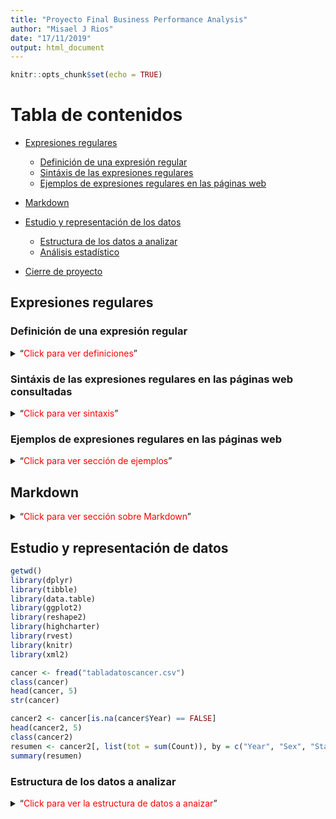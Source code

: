 ```yaml
---
title: "Proyecto Final Business Performance Analysis"
author: "Misael J Rios"
date: "17/11/2019"
output: html_document
---
```

```r
knitr::opts_chunk$set(echo = TRUE)
```
# Tabla de contenidos
* [Expresiones regulares](#Expresiones regulares)

  * [Definición de una expresión regular](#Definición de una expresión regular)
  * [Sintáxis de las expresiones regulares](#Sintáxis de las expresiones regulares)
  * [Ejemplos de expresiones regulares en las páginas web](#Ejemplos de expresiones regulares en las páginas web)

* [Markdown](#Markdown)

* [Estudio y representación de los datos](#Estudio y representación de datos)    
  
  * [Estructura de los datos a analizar](#Estructura de los datos a analizar)    
  * [Análisis estadístico](#Análisis estadístico)    
  
* [Cierre de proyecto](#Cierre de proyecto)

## Expresiones regulares <a name="Expresiones regulares"></a>
### Definición de una expresión regular <a name="Definición de una expresión regular"></a>
<details>
<summary>"<span style="color:red">Click para ver definiciones</span>"</summary>
De acuerdo al libro "R for Dummies", dentro de R, es posible asignarle texto a las variables generadas por el usuario, adicionalemnte es posible manipular todas esas variables de diversas maneras con la finalidad de encontrar cirtas oraciones o palabras dentro de texto como también concatenar diferentes palabras o frases, que se podrían considerar como únicas, en un solo vector. Para el manejo de texto, entiéndase ordernarlo y/o encontra algo específico, se utilizan las expresiones regulares.
Las expresiones regulares permiten 3 formas de realizar patrones de búsqueda más generales que una simple expresión fija.

1. Alternativas: Con el uso del pipe "|" se puede buscar una palabra u otra.
Por ejemplo: papas | patatas, haría una busqueda de texto que tenga ya sea "papas" o "patatas".
2. Agrupamiento: Es posible agrupar patrones juntos usando los paréntesis "()". Por ejemplo, si se busca "arro(ll|y)o" lo que se devuelve son los resultados que empatan con "arrollo" y "aroyo".
3. Cuantificadores: Además, es posible definir si se quieren encontrar patrones repetivos o no añadiendo simplemente "&ast;" (lo cual significa que ocurre cero o multiples veces) o con "+" (indicando que ocurre una o más veces). Por ejemplo, si se quisiera buscar "arrollo" o "arroyo" cero o más veces de "ll" o "y" pero no ambas, se redactaría de la siguiente manera: arro(ll&ast;|y&ast;)o

[Adictos al trabajo](https://www.adictosaltrabajo.com/2015/01/29/regexsam/) menciona que las expresiones regulares son aquellas que permiten filtrar texto para encontrar alguna clase de coincidencia o realizar la sustitución de un caracter por otro. Definición que es muy similar a la que propone [la publicación sobre expresiones regulares en Platzi](https://platzi.com/tutoriales/1339-fundamentos-javascript/1770-expresiones-regulares-te-enseno-todo-lo-basico-con-un-solo-ejemplo/) que define a las expresiones regulares como patrones que se pueden utilizar con el objetivo de extraer, comparar, dividir o remplazar segmentos de una palabra, cadena de texto o documento.

* **Evaluación de la definición: 10 de 10 para ambas páginas web ya que dan una buena idea de lo que tratan las expresiones regulares y a final de cunetas no hubo una que prefiriera por encima de la otra**
</details>

### Sintáxis de las expresiones regulares en las páginas web consultadas <a name="Sintáxis de las expresiones regulares"></a>
<details>
<summary>"<span style="color:red">Click para ver sintaxis</span>"</summary>
[Adictos al trabajo](https://www.adictosaltrabajo.com/2015/01/29/regexsam/) muestra de manera sencilla con imágenes los diferentes eleméntos básicos para el uso de expresiones regulares y la funcionalidad de esos eleméntos como se muestra en el siguiente [link](http://regexlib.com/(X(1)A(kq3FuHr3-MHDryt3hXgSndDnA5eDd5I8H7jP-pnmEmJEffsL4Fob3uLeXSnj1d3_Zp3rraZdP_bZ9AtY3IEqcICj1GYCv4GymqY-DXBXX6_XGWWDOit97Z8WJ-83Clb9f22zybuZ24mfQu5oC3hMZcD7Hpvp1ha1X9wZ2PD5oakuWqDfHsPwX6fk7CmmWGbO0))/CheatSheet.aspx). Lo cual es muy útil por la facilidad de lectura y por la sencillez en la que se explica. Adicionalmente, se muestran ejemplos de lo que podríamos esperar como resultado. Sin embargo no es todo lo que menciona el sitio web, ya que hay otra lista de los elementos básicos que son más frecuetes de utilizar:

* ^ Indica el principio de una cadena
* $ Indica el final de una cadena
* () Un agrupamiento de parte de una expresión
* [] Un conjunto de caracteres de la expresión
* {} Indica un número o intervalo de longitud de la expresión
* . Cualquier caracter salvo el salto de línea
* ?\ 0-1 ocurrencias de la expresión
* +\ 1-n ocurrencias de la expresión
* &ast; 0-n ocurrencias de la expresión
* |\ Para indicar una disyunción lógica (para elegir entre dos valores: a|b se tiene que cumplir al menos uno de los dos)

La desventaja de [Platzi](https://platzi.com/tutoriales/1339-fundamentos-javascript/1770-expresiones-regulares-te-enseno-todo-lo-basico-con-un-solo-ejemplo/)] es que no da un listado de elementos para el uso de expresiones regulares ni explica para que sirve cada elemento, en vez de eso se va directo a los ejemplos sin tomar en cuenta si conoces o no algo sobre las expresiones regulares.

* **Debido al nivel que manejo en R, yo calificaría con 10 a "Adictos al trabajo" y con 5 a "Platzi"**
</details>

### Ejemplos de expresiones regulares en las páginas web <a name="Ejemplos de expresiones regulares en las páginas web"></a>
<details>
<summary>"<span style="color:red">Click para ver sección de ejemplos</span>"</summary>
En ambas páginas web se muestran ejemplos a un nivel de detalle simialar, es decir, se propone una "problemática" y se resuelve por medio de una expresión regular junto con su respectiva explicación de lo que el autor está haciendo con cada uno de los elementos y el órden en el que los va colocando. La cantidad de ejemplos en ambos casos son suficientes para dejar claro cómo es que funcionan las expresiones regulares en casos de diferente nivel de dificultad sin llegar a niveles muy altos por lo que mencionan en las conclusiones de las páginas.

* **Yo calificaría con 10 a ambas páginas por la claridad con la que resuelven los ejemplos y el detalle que se le da a la solución de cada uno de estos**

* **Sumando el total de los puntos que le asigné a cada una de las páginas web con base en lo que presentaban en su contenido, yo recomendaría [Adictos al trabajo](https://www.adictosaltrabajo.com/2015/01/29/regexsam/) por la facilidad con la que se puede acceder a los elementos básicos de las expresiones regulares, los ejemplos y resultados esperados del uso de estos y por la forma en la que se detallan los casos prácticos.**
</details>

## Markdown <a name="Markdown"></a>
<details>
<summary>"<span style="color:red">Click para ver sección sobre Markdown</span>"</summary>
En internet encontré dos páginas web que valen mucho la pena revisar al momento de trabajar con `Markdown`, y estas son los foros de [Github](https://github.com/adam-p/markdown-here/wiki/Markdown-Cheatsheet) y sus [guías](https://guides.github.com/features/mastering-markdown/) así como también [Markdown Guide](https://www.markdownguide.org/cheat-sheet/). Ambas páginas tiene un diseño muy amigable para ir avanzando poco a poco en la sintaxis para la creación de un documento en `Markdown`.
Lo primero que se muestra en ambas páginas desde un comienzo es la sintaxis básica para crear encabezados, tablas, links, colocar imágenes, parafrasear y colocar código dentro del documento. EN este caso, ambas páginas web tienen una estructura similar y presentan basicamente la misma información en una y otra. Ya avanzando en el contenido de las páginas web, inician a brindar información más detallada para poder darle mejor formato al documento, es decir, se van mostrando ejemplo a diferentes niveles como la forma en la que se puede poner un link ya sea de forma de línea y que solo se de click para acceder al URL, o en forma de línea pero además con un título, o un link a un repositorio para acceder a algún archivo. Todo esto se muestra de igual manera en ambas páginas web, sin embargo, [Markdown Guide](https://www.markdownguide.org/cheat-sheet/) tiene una estructura que es más facil de seguir, ya que no muestran toda la información de golpe, sino que dan un pequeño ejemplo y si se quiere ver más detalle basta con dar click en un link que lleva a una explicación más detallada y con más ejemplos para su entendimiento. Esto lo que hace es reducir considerablemente la información presentada en un principio y ayuda a que la navegación sea más rápida y se pueda encontrar la solución o un ejemplo de lo que se necesita de manera más sencilla. Es por esta razón que considero que esta última página web es la mejor opción para consultar.
</details>


## Estudio y representación de datos <a name="Estudio y representación de datos"></a>

```r
getwd()
library(dplyr)
library(tibble)
library(data.table)
library(ggplot2)
library(reshape2)
library(highcharter)
library(rvest)
library(knitr)
library(xml2)

cancer <- fread("tabladatoscancer.csv")
class(cancer)
head(cancer, 5)
str(cancer)

cancer2 <- cancer[is.na(cancer$Year) == FALSE]
head(cancer2, 5)
class(cancer2)
resumen <- cancer2[, list(tot = sum(Count)), by = c("Year", "Sex", "States", "Race")]
summary(resumen)
```
### Estructura de los datos a analizar <a name="Estructura de los datos a analizar"></a>
<details>
<summary>"<span style="color:red">Click para ver la estructura de datos a anaizar</span>"</summary>

```r
summary(cancer2)
```
Los datos que se van a analizar contienen información de los diferentes tipos de cancer documentados en Estados Unidos desde 1999 hasta el año 2016 segmentados por diferentes carcaterísticas demográficas como el sexo, raza, etnia, estado y el año en el que se registró el caso.

### Análisis estadístico <a name="Análisis estadístico"></a>
<details>
<summary>"<span style="color:red">Click para ver la gráfica de efectos principales y su análisis</span>"</summary>
![Efectos principales](maineffects.png)

El gráfico de efectos principales muestra visualmente que no existe una variación significativa de año en año en cuanto al promedio de casos se refiere, sin embargo en el caso de los estados y la raza, sí existe una variación que visualmente se puede interpretar como significativa.    

**La gráfica que muestra la raza** demuestra que las personas de origen caucásico son más propensas a padecer algún tipo de cancer, es posible interpretar esto debido al promedio de personas blancas que es de aproximadamente 7000 casos por año que padece algún tipo de cancer en comparación con los demás grupos étnicos que dan al rededor 700 casos por año.
    
**La gráfica que muestra lor promedios de casos por estado** muestra vosualmente dos grupos, los que está por encima de la media y aquellos que se encuentran debajo de la media. Por lo que visualmente se puede concluir que si hay una diferencia significativa entre un grupo de estados y otro.

Como se puede ver en la siguiente gráfica, se puede observar que la cantidad de casos de cancer en personas caucásicas por año es mayor al de las personas de otras razas.
Si se analiza con mayor detalle la gráfica, los datos que se presentan son de esperarse, dado que la población de Estados Unidos está conformada en un 62.2% por caucásicos según [Statista](https://es.statista.com/estadisticas/600570/porcentaje-de-poblacion-de-estados-unidos--2060-por-raza-y-origen-hispano/). Esto quiere decir que en realidad para entender si hay o no una diferencia estadística significativa se tendrían que comparar en términos de las proporciones.

```r
ggplot(resumen, aes(x = Year, y = tot, col = Race)) +
  geom_point() + facet_wrap(~ Race)
```

```r

url.population <- "https://es.wikipedia.org/wiki/Etnograf%C3%ADa_de_Estados_Unidos"
res <- read_html(url.population)
res <- html_nodes(res, "table")
length(res)
sapply(res, class)
sapply(res, function(x) dim(html_table(x, fill = TRUE)))
population <- html_table(res[[1]])
head(population)
str(population)
colnames(population)[3] <- "Porcentaje"
head(population)
population$Población <- gsub("[^0-9]", ",", population$Población)
population$Población <- gsub("[^0-9]", "", population$Población)
population$Población <- as.numeric(as.character(population$Población))
colnames(population)[2] <- "Poblacion"
str(population)
head(population)

```

Incluso, si se revisa información solo de los pobladores hispanos que ofrece [Wikipedia](https://es.wikipedia.org/wiki/Etnograf%C3%ADa_de_Estados_Unidos), la distribución según el origen étnico de la población que tiene el fichero descargado tiene una distribución similar a la que se puede obtener del fichero donde están cargados todos los datos sobre los casos de cancer en Estados Unidos.

```r

pop3 <- population %>% 
  group_by(Raza) %>% 
  summarise(Poblacion = sum(Poblacion), Porcentaje = sum(Porcentaje)) %>% 
  arrange(-Poblacion, -Porcentaje) %>% 
  glimpse()

```

```r

kable(head(population))

```

```r

hchart(pop3, "treemap", hcaes(x = Raza, value = Porcentaje, color = Poblacion))

```

## Cierre de proyecto <a name="Cierre de proyecto"></a>
<details>
<summary>"<span style="color:red">Click para ver el cirre de proyecto</span>"</summary>
A final de cuentas este trabajo se realizó con la intención de conocer las funcionalidades que el software R ofrece a todos aquellos entusiastas que se quieren introducir a este mundo, por lo que el análisis aquí presentado no tiene ningún fin diferente al de ser utilizado como base para completar el proyecto asignado por el profesor [Carlos Gil Bellosta](https://github.com/cjgb).